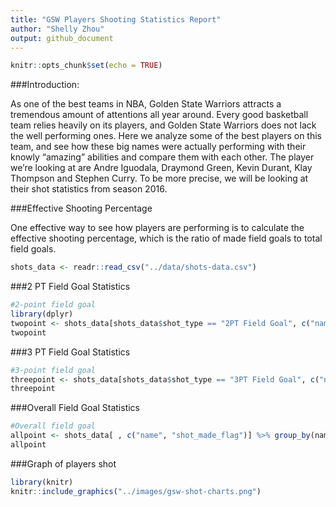 ```yaml
---
title: "GSW Players Shooting Statistics Report"
author: "Shelly Zhou"
output: github_document
---
```


```r
knitr::opts_chunk$set(echo = TRUE)
```
###Introduction: 

As one of the best teams in NBA, Golden State Warriors attracts a tremendous amount of attentions all year around. Every good basketball team relies heavily on its players, and Golden State Warriors does not lack the well performing ones. Here we analyze some of the best players on this team, and see how these big names were actually performing with their knowly "amazing" abilities and compare them with each other. The player we're looking at are Andre Iguodala, Draymond Green, Kevin Durant, Klay Thompson and Stephen Curry. To be more precise, we will be looking at their shot statistics from season 2016. 

###Effective Shooting Percentage 

One effective way to see how players are performing is to calculate the effective shooting percentage, which is the ratio of made field goals to total field goals. 
```r
shots_data <- readr::read_csv("../data/shots-data.csv")
```
###2 PT Field Goal Statistics 
```r
#2-point field goal 
library(dplyr)
twopoint <- shots_data[shots_data$shot_type == "2PT Field Goal", c("name", "shot_made_flag")] %>% group_by(name) %>% summarise(total = n(), made = sum(shot_made_flag == "shot_yes")) %>% mutate(perc_made = made/total) %>% arrange(desc(perc_made))
twopoint
```
###3 PT Field Goal Statistics 
```r
#3-point field goal 
threepoint <- shots_data[shots_data$shot_type == "3PT Field Goal", c("name", "shot_made_flag")] %>% group_by(name) %>% summarise(total = n(), made = sum(shot_made_flag == "shot_yes")) %>% mutate(perc_made = made/total) %>% arrange(desc(perc_made))
threepoint
```
###Overall Field Goal Statistics 
```r
#Overall field goal 
allpoint <- shots_data[ , c("name", "shot_made_flag")] %>% group_by(name) %>% summarise(total = n(), made = sum(shot_made_flag == "shot_yes")) %>% mutate(perc_made = made/total) %>% arrange(desc(perc_made))
allpoint
```
###Graph of players shot 
```r
library(knitr)
knitr::include_graphics("../images/gsw-shot-charts.png")
```





